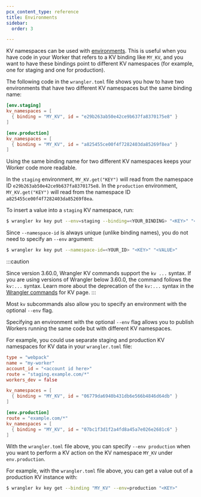 ```yaml
---
pcx_content_type: reference
title: Environments
sidebar:
  order: 3

---
```


KV namespaces can be used with [environments](/workers/wrangler/environments/#environments). This is useful when you have code in your Worker that refers to a KV binding like `MY_KV`, and you want to have these bindings point to different KV namespaces (for example, one for staging and one for production).

The following code in the `wrangler.toml` file shows you how to have two environments that have two different KV namespaces but the same binding name:

```toml
[env.staging]
kv_namespaces = [
  { binding = "MY_KV", id = "e29b263ab50e42ce9b637fa8370175e8" }
]

[env.production]
kv_namespaces = [
  { binding = "MY_KV", id = "a825455ce00f4f7282403da85269f8ea" }
]
```

Using the same binding name for two different KV namespaces keeps your Worker code more readable.

In the `staging` environment, `MY_KV.get("KEY")` will read from the namespace ID `e29b263ab50e42ce9b637fa8370175e8`. In the `production` environment, `MY_KV.get("KEY")` will read from the namespace ID `a825455ce00f4f7282403da85269f8ea`.

To insert a value into a `staging` KV namespace, run:

```sh
$ wrangler kv key put --env=staging --binding=<YOUR_BINDING> "<KEY>" "<VALUE>"
```

Since `--namespace-id` is always unique (unlike binding names), you do not need to specify an `--env` argument:

```sh
$ wrangler kv key put --namespace-id=<YOUR_ID> "<KEY>" "<VALUE>"
```

:::caution

Since version 3.60.0, Wrangler KV commands support the `kv ...` syntax. If you are using versions of Wrangler below 3.60.0, the command follows the `kv:...` syntax. Learn more about the deprecation of the `kv:...` syntax in the [Wrangler commands](/kv/reference/kv-commands/) for KV page. 
:::

Most `kv` subcommands also allow you to specify an environment with the optional `--env` flag.

Specifying an environment with the optional `--env` flag  allows you to publish Workers running the same code but with different KV namespaces.

For example, you could use separate staging and production KV namespaces for KV data in your `wrangler.toml` file:

```toml
type = "webpack"
name = "my-worker"
account_id = "<account id here>"
route = "staging.example.com/*"
workers_dev = false

kv_namespaces = [
  { binding = "MY_KV", id = "06779da6940b431db6e566b4846d64db" }
]

[env.production]
route = "example.com/*"
kv_namespaces = [
  { binding = "MY_KV", id = "07bc1f3d1f2a4fd8a45a7e026e2681c6" }
]
```

With the `wrangler.toml` file above, you can specify `--env production` when you want to perform a KV action on the KV namespace `MY_KV` under `env.production`.

For example, with the `wrangler.toml` file above, you can get a value out of a production KV instance with:

```sh
$ wrangler kv key get --binding "MY_KV" --env=production "<KEY>"
```
